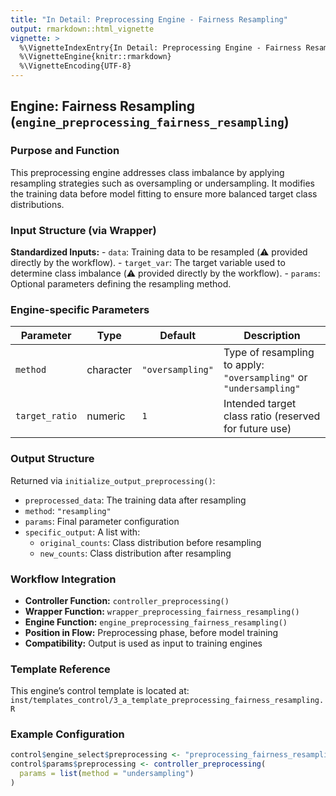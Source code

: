 ```yaml
---
title: "In Detail: Preprocessing Engine - Fairness Resampling"
output: rmarkdown::html_vignette
vignette: >
  %\VignetteIndexEntry{In Detail: Preprocessing Engine - Fairness Resampling}
  %\VignetteEngine{knitr::rmarkdown}
  %\VignetteEncoding{UTF-8}
---
```


## Engine: Fairness Resampling (`engine_preprocessing_fairness_resampling`)

### Purpose and Function
This preprocessing engine addresses class imbalance by applying resampling strategies such as oversampling or undersampling. It modifies the training data before model fitting to ensure more balanced target class distributions.

### Input Structure (via Wrapper)

**Standardized Inputs:**
- `data`: Training data to be resampled (⚠️ provided directly by the workflow).
- `target_var`: The target variable used to determine class imbalance (⚠️ provided directly by the workflow).
- `params`: Optional parameters defining the resampling method.

### Engine-specific Parameters

| Parameter       | Type      | Default         | Description                                                |
|----------------|-----------|------------------|------------------------------------------------------------|
| `method`        | character | `"oversampling"` | Type of resampling to apply: `"oversampling"` or `"undersampling"` |
| `target_ratio`  | numeric   | `1`              | Intended target class ratio (reserved for future use)      |

### Output Structure

Returned via `initialize_output_preprocessing()`:

- `preprocessed_data`: The training data after resampling
- `method`: `"resampling"`
- `params`: Final parameter configuration
- `specific_output`: A list with:
    - `original_counts`: Class distribution before resampling
    - `new_counts`: Class distribution after resampling

### Workflow Integration

- **Controller Function:** `controller_preprocessing()`
- **Wrapper Function:** `wrapper_preprocessing_fairness_resampling()`
- **Engine Function:** `engine_preprocessing_fairness_resampling()`
- **Position in Flow:** Preprocessing phase, before model training
- **Compatibility:** Output is used as input to training engines

### Template Reference

This engine's control template is located at:  
`inst/templates_control/3_a_template_preprocessing_fairness_resampling.R`

### Example Configuration
```r
control$engine_select$preprocessing <- "preprocessing_fairness_resampling"
control$params$preprocessing <- controller_preprocessing(
  params = list(method = "undersampling")
)
```
